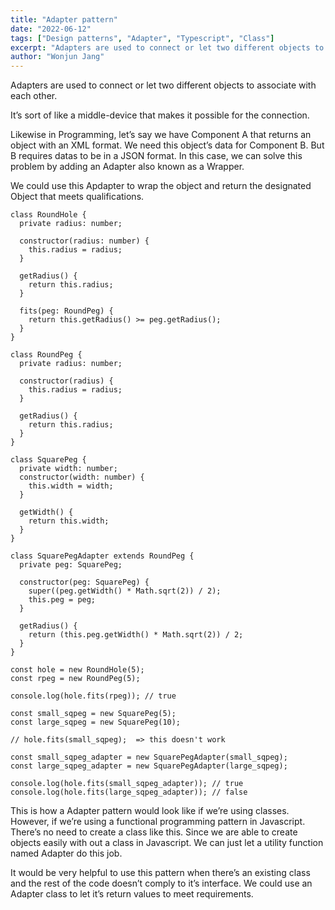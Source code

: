 ```yaml
---
title: "Adapter pattern"
date: "2022-06-12"
tags: ["Design patterns", "Adapter", "Typescript", "Class"]
excerpt: "Adapters are used to connect or let two different objects to associate with each other."
author: "Wonjun Jang"
---
```


Adapters are used to connect or let two different objects to associate with each other.

It’s sort of like a middle-device that makes it possible for the connection.

Likewise in Programming, let’s say we have Component A that returns an object with an XML format. We need this object’s data for Component B. But B requires datas to be in a JSON format. In this case, we can solve this problem by adding an Adapter also known as a Wrapper.

We could use this Apdapter to wrap the object and return the designated Object that meets qualifications.

```tsx
class RoundHole {
  private radius: number;

  constructor(radius: number) {
    this.radius = radius;
  }

  getRadius() {
    return this.radius;
  }

  fits(peg: RoundPeg) {
    return this.getRadius() >= peg.getRadius();
  }
}

class RoundPeg {
  private radius: number;

  constructor(radius) {
    this.radius = radius;
  }

  getRadius() {
    return this.radius;
  }
}

class SquarePeg {
  private width: number;
  constructor(width: number) {
    this.width = width;
  }

  getWidth() {
    return this.width;
  }
}

class SquarePegAdapter extends RoundPeg {
  private peg: SquarePeg;

  constructor(peg: SquarePeg) {
    super((peg.getWidth() * Math.sqrt(2)) / 2);
    this.peg = peg;
  }

  getRadius() {
    return (this.peg.getWidth() * Math.sqrt(2)) / 2;
  }
}

const hole = new RoundHole(5);
const rpeg = new RoundPeg(5);

console.log(hole.fits(rpeg)); // true

const small_sqpeg = new SquarePeg(5);
const large_sqpeg = new SquarePeg(10);

// hole.fits(small_sqpeg);  => this doesn't work

const small_sqpeg_adapter = new SquarePegAdapter(small_sqpeg);
const large_sqpeg_adapter = new SquarePegAdapter(large_sqpeg);

console.log(hole.fits(small_sqpeg_adapter)); // true
console.log(hole.fits(large_sqpeg_adapter)); // false
```

This is how a Adapter pattern would look like if we’re using classes. However, if we’re using a functional programming pattern in Javascript. There’s no need to create a class like this. Since we are able to create objects easily with out a class in Javascript. We can just let a utility function named Adapter do this job.

It would be very helpful to use this pattern when there’s an existing class and the rest of the code doesn’t comply to it’s interface. We could use an Adapter class to let it’s return values to meet requirements.
